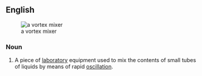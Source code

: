 ==English==
[[Image:Vortex mixer.jpg|thumb|a vortex mixer]]

===Noun===
{{wikipedia}}
{{en-noun|sg=[[vortex]] [[mixer]]}}

#{{context|chemistry|analytical chemistry}} A piece of [[laboratory]] equipment used to mix the contents of small tubes of liquids by means of rapid [[oscillation]].